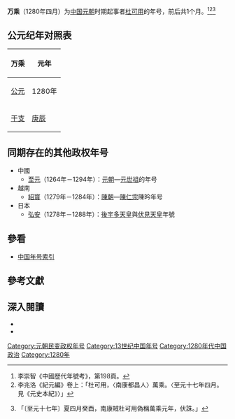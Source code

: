 {{Eranamebox|年号=万乘
|起讫时间= 1280年四月
|政权= 
|帝王= [[杜可用|杜可用]]
|历时= 1个月
|timeline= <timeline>
ImageSize  = width:200 height:50
PlotArea   = width:180 height:30 left:10 bottom:20
TimeAxis   = orientation:horizontal
DateFormat = yyyy
Period     = from:1271 till:1368
AlignBars  = early
ScaleMajor = increment:20 start:1271
Colors =
  id:canvas value:rgb(1,1,0.85)
BackgroundColors = canvas:canvas
PlotData =
  width:15 color:black
  bar:era from:start till:end
  bar:era from:1280 till:1280 color:red
</timeline>
|说明= <span style="color: red">万乘</span>在'''元朝'''时期的位置。
}}
'''万乘'''（1280年四月）为[[中国|中国]][[元朝|元朝]]时期起事者[[杜可用|杜可用]]的年号，前后共1个月。<ref>李崇智《中國歷代年號考》，第198頁。</ref><ref>李兆洛《紀元編》卷上：「杜可用，〈南康都昌人〉萬乘。〈至元十七年四月。見《元史本紀》〉」</ref><ref>{{cite wikisource|title=新元史本紀第十世祖四|author=|date=|first=|last=[[柯劭忞|柯劭忞]]|authorlink=|coauthors=|wslanguage=zh|wslink=新元史/卷010}}「〔至元十七年〕夏四月癸酉，南康賊杜可用偽稱萬乘元年，伏誅。」</ref>

==公元纪年对照表==
{| class="wikitable"  style="text-align:center;"
!万乘!!元年
|-
![[公元|公元]]
|1280年
|-
![[干支|干支]]
|[[庚辰|庚辰]] 
|}

==同期存在的其他政权年号==
*中國
**[[至元_(元世祖)|至元]]（1264年－1294年）：[[元朝|元朝]]—[[元世祖|元世祖]]的年号
*越南
**[[绍宝|紹寳]]（1279年－1284年）：[[陳朝_(越南)|陳朝]]—[[陳仁宗|陳仁宗]]陳昑年号
*日本
**[[弘安|弘安]]（1278年－1288年）：[[後宇多天皇|後宇多天皇]]與[[伏見天皇|伏見天皇]]年號

==參看==
*[[中国年号列表#元朝|中国年号索引]]

==參考文獻==
{{Reflist}}

==深入閱讀==
<div>
*{{Cite book|author=[[李崇智|李崇智]]|title=中國歷代年號考|format=|url=|date=2004年12月|publisher=中華書局|location=北京|id=ISBN 7101025129}}
*{{Cite book|author=[[鄧洪波|鄧洪波]]|title=東亞歷史年表|format=pdf|url=http://www.eastasia.ntu.edu.tw/chinese/05_a04.htm|date=2005年3月|publisher=國立臺灣大學東亞經典與文化研究計劃|location=臺北|id=ISBN 9789860005189}}
</div>

{{元朝年號}}

[[Category:元朝民变政权年号|Category:元朝民变政权年号]]
[[Category:13世纪中国年号|Category:13世纪中国年号]]
[[Category:1280年代中国政治|Category:1280年代中国政治]]
[[Category:1280年|Category:1280年]]